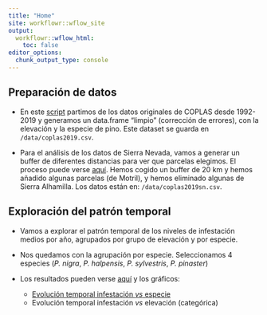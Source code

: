 ```yaml
---
title: "Home"
site: workflowr::wflow_site
output:
  workflowr::wflow_html:
    toc: false
editor_options:
  chunk_output_type: console
---
```


## Preparación de datos 
- En este [script](preparaDatos.html) partimos de los datos originales de COPLAS desde 1992-2019 y generamos un data.frame "limpio" (corrección de errores), con la elevación y la especie de pino. Este dataset se guarda en `/data/coplas2019.csv`.

- Para el análisis de los datos de Sierra Nevada, vamos a generar un buffer de diferentes distancias para ver que parcelas elegimos. El proceso puede verse [aquí](bufferSN.html). Hemos cogido un buffer de 20 km y hemos añadido algunas parcelas (de Motril), y hemos eliminado algunas de Sierra Alhamilla. Los datos están en: `/data/coplas2019sn.csv`.

## Exploración del patrón temporal 
- Vamos a explorar el patrón temporal de los niveles de infestación medios por año, agrupados por grupo de elevación y por especie. 
- Nos quedamos con la agrupación por especie. Seleccionamos 4 especies (*P. nigra*, *P. halpensis*, *P. sylvestris*, *P. pinaster*)
- Los resultados pueden verse [aquí](evolucionTemporal.html) y los gráficos: 

  - [Evolución temporal infestación *vs* especie](/output/evolucion_temporal_especies.pdf) 
  - Evolución temporal infestación *vs* elevación (categórica)
